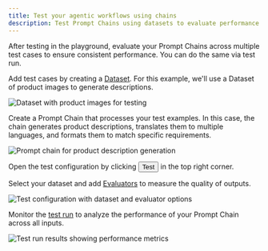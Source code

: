 ```yaml
---
title: Test your agentic workflows using chains
description: Test Prompt Chains using datasets to evaluate performance across examples
---
```



After testing in the playground, evaluate your Prompt Chains across multiple test cases to ensure consistent performance. You can do the same via test run.

<Steps>
<Step title="Create a Dataset">

Add test cases by creating a [Dataset](/docs/library/how-to/datasets/use-dataset-templates). For this example, we'll use a Dataset of product images to generate descriptions.

![Dataset with product images for testing](/images/docs/evaluate/how-to/prompt-chains/product-images-dataset.png)

</Step>

<Step title="Build your Prompt Chain">

Create a Prompt Chain that processes your test examples. In this case, the chain generates product descriptions, translates them to multiple languages, and formats them to match specific requirements.

![Prompt chain for product description generation](/images/docs/evaluate/how-to/prompt-chains/product-description-generator-and-translator-chain.png)

</Step>

<Step title="Start a test run">

Open the test configuration by clicking <Button><ActivityIcon className="h-3.5 w-3.5" /> Test</Button> in the top right corner.

</Step>

<Step title="Configure your test">

Select your dataset and add [Evaluators](/docs/library/how-to/evaluators/use-pre-built-evaluators) to measure the quality of outputs.

![Test configuration with dataset and evaluator options](/images/docs/evaluate/how-to/prompt-chains/prompt-chain-test-run-trigger-sheet.png)

</Step>

<Step title="Review results">

Monitor the [test run](/docs/evaluate/concepts#test-runs) to analyze the performance of your Prompt Chain across all inputs.

![Test run results showing performance metrics](/images/docs/evaluate/how-to/prompt-chains/prompt-chain-test-run-report.png)

</Step>

</Steps>
